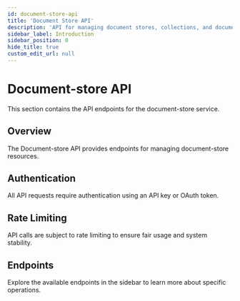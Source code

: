 ```yaml
---
id: document-store-api
title: 'Document Store API'
description: 'API for managing document stores, collections, and documents in AnswerAI'
sidebar_label: Introduction
sidebar_position: 0
hide_title: true
custom_edit_url: null
---
```


# Document-store API

This section contains the API endpoints for the document-store service.

## Overview

The Document-store API provides endpoints for managing document-store resources.

## Authentication

All API requests require authentication using an API key or OAuth token.

## Rate Limiting

API calls are subject to rate limiting to ensure fair usage and system stability.

## Endpoints

Explore the available endpoints in the sidebar to learn more about specific operations.

